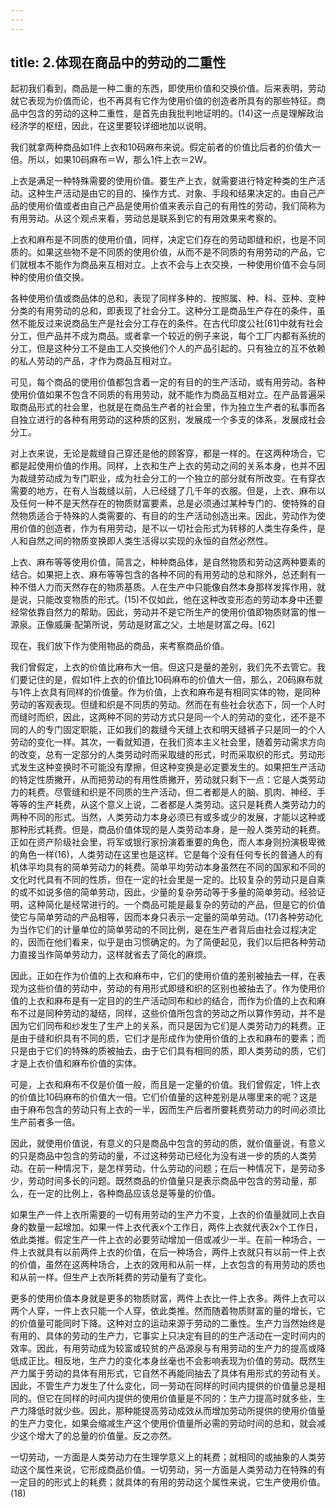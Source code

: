 ```yaml
---
---
---
```

title: 2.体现在商品中的劳动的二重性
---




起初我们看到，商品是一种二重的东西，即使用价值和交换价值。后来表明，劳动就它表现为价值而论，也不再具有它作为使用价值的创造者所具有的那些特征。商品中包含的劳动的这种二重性，是首先由我批判地证明的。(14)这一点是理解政治经济学的枢纽，因此，在这里要较详细地加以说明。

我们就拿两种商品如1件上衣和10码麻布来说。假定前者的价值比后者的价值大一倍。所以，如果10码麻布＝W，那么1件上衣＝2W。

上衣是满足一种特殊需要的使用价值。要生产上衣，就需要进行特定种类的生产活动。这种生产活动是由它的目的、操作方式、对象、手段和结果决定的。由自己产品的使用价值或者由自己产品是使用价值来表示自己的有用性的劳动，我们简称为有用劳动。从这个观点来看，劳动总是联系到它的有用效果来考察的。

上衣和麻布是不同质的使用价值，同样，决定它们存在的劳动即缝和织，也是不同质的。如果这些物不是不同质的使用价值，从而不是不同质的有用劳动的产品，它们就根本不能作为商品来互相对立。上衣不会与上衣交换，一种使用价值不会与同种的使用价值交换。

各种使用价值或商品体的总和，表现了同样多种的、按照属、种、科、亚种、变种分类的有用劳动的总和，即表现了社会分工。这种分工是商品生产存在的条件，虽然不能反过来说商品生产是社会分工存在的条件。在古代印度公社[61]中就有社会分工，但产品并不成为商品。或者拿一个较近的例子来说，每个工厂内都有系统的分工，但是这种分工不是由工人交换他们个人的产品引起的。只有独立的互不依赖的私人劳动的产品，才作为商品互相对立。

可见，每个商品的使用价值都包含着一定的有目的的生产活动，或有用劳动。各种使用价值如果不包含不同质的有用劳动，就不能作为商品互相对立。在产品普遍采取商品形式的社会里，也就是在商品生产者的社会里，作为独立生产者的私事而各自独立进行的各种有用劳动的这种质的区别，发展成一个多支的体系，发展成社会分工。

对上衣来说，无论是裁缝自己穿还是他的顾客穿，都是一样的。在这两种场合，它都是起使用价值的作用。同样，上衣和生产上衣的劳动之间的关系本身，也并不因为裁缝劳动成为专门职业，成为社会分工的一个独立的部分就有所改变。在有穿衣需要的地方，在有人当裁缝以前，人已经缝了几千年的衣服。但是，上衣、麻布以及任何一种不是天然存在的物质财富要素，总是必须通过某种专门的、使特殊的自然物质适合于特殊的人类需要的、有目的的生产活动创造出来。因此，劳动作为使用价值的创造者，作为有用劳动，是不以一切社会形式为转移的人类生存条件，是人和自然之间的物质变换即人类生活得以实现的永恒的自然必然性。

上衣、麻布等等使用价值，简言之，种种商品体，是自然物质和劳动这两种要素的结合。如果把上衣、麻布等等包含的各种不同的有用劳动的总和除外，总还剩有一种不借人力而天然存在的物质基质。人在生产中只能像自然本身那样发挥作用，就是说，只能改变物质的形式。(15)不仅如此，他在这种改变形态的劳动本身中还要经常依靠自然力的帮助。因此，劳动并不是它所生产的使用价值即物质财富的惟一源泉。正像威廉·配第所说，劳动是财富之父，土地是财富之母。[62]

现在，我们放下作为使用物品的商品，来考察商品价值。

我们曾假定，上衣的价值比麻布大一倍。但这只是量的差别，我们先不去管它。我们要记住的是，假如1件上衣的价值比10码麻布的价值大一倍，那么，20码麻布就与1件上衣具有同样的价值量。作为价值，上衣和麻布是有相同实体的物，是同种劳动的客观表现。但缝和织是不同质的劳动。然而在有些社会状态下，同一个人时而缝时而织，因此，这两种不同的劳动方式只是同一个人的劳动的变化，还不是不同的人的专门固定职能，正如我们的裁缝今天缝上衣和明天缝裤子只是同一的个人劳动的变化一样。其次，一看就知道，在我们资本主义社会里，随着劳动需求方向的改变，总有一定部分的人类劳动时而采取缝的形式，时而采取织的形式。劳动形式发生这种变换时不可能没有摩擦，但这种变换是必定要发生的。如果把生产活动的特定性质撇开，从而把劳动的有用性质撇开，劳动就只剩下一点：它是人类劳动力的耗费。尽管缝和织是不同质的生产活动，但二者都是人的脑、肌肉、神经、手等等的生产耗费，从这个意义上说，二者都是人类劳动。这只是耗费人类劳动力的两种不同的形式。当然，人类劳动力本身必须已有或多或少的发展，才能以这种或那种形式耗费。但是，商品价值体现的是人类劳动本身，是一般人类劳动的耗费。正如在资产阶级社会里，将军或银行家扮演着重要的角色，而人本身则扮演极卑微的角色一样(16)，人类劳动在这里也是这样。它是每个没有任何专长的普通人的有机体平均具有的简单劳动力的耗费。简单平均劳动本身虽然在不同的国家和不同的文化时代具有不同的性质，但在一定的社会里是一定的。比较复杂的劳动只是自乘的或不如说多倍的简单劳动，因此，少量的复杂劳动等于多量的简单劳动。经验证明，这种简化是经常进行的。一个商品可能是最复杂的劳动的产品，但是它的价值使它与简单劳动的产品相等，因而本身只表示一定量的简单劳动。(17)各种劳动化为当作它们的计量单位的简单劳动的不同比例，是在生产者背后由社会过程决定的，因而在他们看来，似乎是由习惯确定的。为了简便起见，我们以后把各种劳动力直接当作简单劳动力，这样就省去了简化的麻烦。

因此，正如在作为价值的上衣和麻布中，它们的使用价值的差别被抽去一样，在表现为这些价值的劳动中，劳动的有用形式即缝和织的区别也被抽去了。作为使用价值的上衣和麻布是有一定目的的生产活动同布和纱的结合，而作为价值的上衣和麻布不过是同种劳动的凝结，同样，这些价值所包含的劳动之所以算作劳动，并不是因为它们同布和纱发生了生产上的关系，而只是因为它们是人类劳动力的耗费。正是由于缝和织具有不同的质，它们才是形成作为使用价值的上衣和麻布的要素；而只是由于它们的特殊的质被抽去，由于它们具有相同的质，即人类劳动的质，它们才是上衣价值和麻布价值的实体。

可是，上衣和麻布不仅是价值一般，而且是一定量的价值。我们曾假定，1件上衣的价值比10码麻布的价值大一倍。它们价值量的这种差别是从哪里来的呢？这是由于麻布包含的劳动只有上衣的一半，因而生产后者所要耗费劳动力的时间必须比生产前者多一倍。

因此，就使用价值说，有意义的只是商品中包含的劳动的质，就价值量说，有意义的只是商品中包含的劳动的量，不过这种劳动已经化为没有进一步的质的人类劳动。在前一种情况下，是怎样劳动，什么劳动的问题；在后一种情况下，是劳动多少，劳动时间多长的问题。既然商品的价值量只是表示商品中包含的劳动量，那么，在一定的比例上，各种商品应该总是等量的价值。

如果生产一件上衣所需要的一切有用劳动的生产力不变，上衣的价值量就同上衣自身的数量一起增加。如果一件上衣代表x个工作日，两件上衣就代表2x个工作日，依此类推。假定生产一件上衣的必要劳动增加一倍或减少一半。在前一种场合，一件上衣就具有以前两件上衣的价值，在后一种场合，两件上衣就只有以前一件上衣的价值，虽然在这两种场合，上衣的效用和从前一样，上衣包含的有用劳动的质也和从前一样。但生产上衣所耗费的劳动量有了变化。

更多的使用价值本身就是更多的物质财富，两件上衣比一件上衣多。两件上衣可以两个人穿，一件上衣只能一个人穿，依此类推。然而随着物质财富的量的增长，它的价值量可能同时下降。这种对立的运动来源于劳动的二重性。生产力当然始终是有用的、具体的劳动的生产力，它事实上只决定有目的的生产活动在一定时间内的效率。因此，有用劳动成为较富或较贫的产品源泉与有用劳动的生产力的提高或降低成正比。相反地，生产力的变化本身丝毫也不会影响表现为价值的劳动。既然生产力属于劳动的具体有用形式，它自然不再能同抽去了具体有用形式的劳动有关。因此，不管生产力发生了什么变化，同一劳动在同样的时间内提供的价值量总是相同的。但它在同样的时间内提供的使用价值量是不同的：生产力提高时就多些，生产力降低时就少些。因此，那种能提高劳动成效从而增加劳动所提供的使用价值量的生产力变化，如果会缩减生产这个使用价值量所必需的劳动时间的总和，就会减少这个增大了的总量的价值量。反之亦然。

一切劳动，一方面是人类劳动力在生理学意义上的耗费；就相同的或抽象的人类劳动这个属性来说，它形成商品价值。一切劳动，另一方面是人类劳动力在特殊的有一定目的的形式上的耗费；就具体的有用的劳动这个属性来说，它生产使用价值。(18)